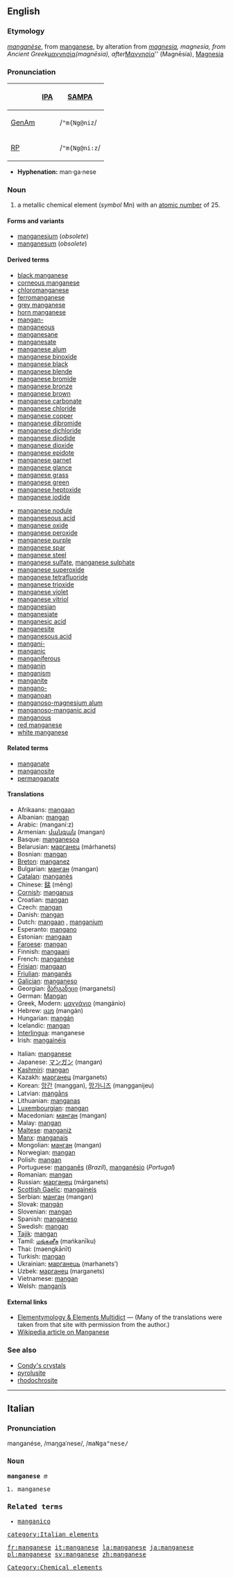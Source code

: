 ==English==
{{elements|Mn|chromium|Cr|iron|Fe}}
===Etymology===
{{F.}} ''[[manganèse]]'', from {{It.}} [[manganese#Italian|manganese]], by alteration from {{L.}} ''[[magnesia#Latin|magnesia]], magnesia, from Ancient Greek ''[[μαγνησία]]'' (magnēsia), after ''[[Μαγνησία]]'' (Magnēsia), [[Magnesia]]

===Pronunciation===
{| border=1 cellpadding=5
! !! [[w:International Phonetic Alphabet|IPA]] !! [[w:SAMPA|SAMPA]]
|-
! [[GenAm]]
| {{IPAchar|/ˈmæŋɡəniz/}} || /<tt>"m{Ng@niz</tt>/
|-
! [[RP]]
| {{IPAchar|/ˈmæŋɡəniːz/}} || /<tt>"m{Ng@ni:z</tt>/
|}

*'''Hyphenation:''' man·ga·nese

=== Noun ===
{{en-noun-unc}}
{{wikipedia}}

# a metallic chemical element (''symbol'' Mn) with an [[atomic number]] of 25.

====Forms and variants====
*[[manganesium]] (''obsolete'')
*[[manganesum]] (''obsolete'')

====Derived terms====
{{top2}}
*[[black manganese]]
*[[corneous manganese]]
*[[chloromanganese]]
*[[ferromanganese]]
*[[grey manganese]]
*[[horn manganese]]
*[[mangan-]]
*[[manganeous]]
*[[manganesane]]
*[[manganesate]]
*[[manganese alum]]
*[[manganese binoxide]]
*[[manganese black]]
*[[manganese blende]]
*[[manganese bromide]]
*[[manganese bronze]]
*[[manganese brown]]
*[[manganese carbonate]]
*[[manganese chloride]]
*[[manganese copper]]
*[[manganese dibromide]]
*[[manganese dichloride]]
*[[manganese diiodide]]
*[[manganese dioxide]]
*[[manganese epidote]]
*[[manganese garnet]]
*[[manganese glance]]
*[[manganese grass]]
*[[manganese green]]
*[[manganese heptoxide]]
*[[manganese iodide]]
{{mid2}}
*[[manganese nodule]]
*[[manganeseous acid]]
*[[manganese oxide]]
*[[manganese peroxide]]
*[[manganese purple]]
*[[manganese spar]]
*[[manganese steel]]
*[[manganese sulfate]], [[manganese sulphate]]
*[[manganese superoxide]]
*[[manganese tetrafluoride]]
*[[manganese trioxide]]
*[[manganese violet]]
*[[manganese vitriol]]
*[[manganesian]]
*[[manganesiate]]
*[[manganesic acid]]
*[[manganesite]]
*[[manganesous acid]]
*[[mangani-]]
*[[manganic]]
*[[manganiferous]]
*[[manganin]]
*[[manganism]]
*[[manganite]]
*[[mangano-]]
*[[manganoan]]
*[[manganoso-magnesium alum]]
*[[manganoso-manganic acid]]
*[[manganous]]
*[[red manganese]]
*[[white manganese]]
{{bottom}}

====Related terms====
*[[manganate]]
*[[manganosite]]
*[[permanganate]]

==== Translations ====
{{top}}
*Afrikaans: [[mangaan]]
*Albanian: [[mangan]]
*Arabic: {{ARchar|[[منجنيز]]}} (manganí:z) {{m}}
*Armenian: [[մանգան]] (mangan)
*Basque: [[manganesoa]]
*Belarusian: [[марганец]] (márhanets) {{m}}
*Bosnian: [[mangan]]
*[[Breton]]: [[manganez]] {{m}}
*Bulgarian: [[манган]] (mangan) {{m}}
*[[Catalan]]: [[manganès]]
*Chinese: [[錳]] (měng)
*[[Cornish]]: [[manganus]]
*Croatian: [[mangan]]
*Czech: [[mangan]]
*Danish: [[mangan]]
*Dutch: [[mangaan]] {{n}}, [[manganium]] {{n}}
*Esperanto: [[mangano]]
*Estonian: [[mangaan]]
*[[Faroese]]: [[mangan]]
*Finnish: [[mangaani]]
*French: [[manganèse]] {{m}}
*[[Frisian]]: [[mangaan]]
*[[Friulian]]: [[manganês]]
*[[Galician]]: [[manganeso]]
*Georgian: [[მარგანეცი]] (marganetsi)
*German: [[Mangan]] {{n}}
*Greek, Modern: [[μαγγάνιο]] (mangánio) {{n}}
*Hebrew: [[מנגן]] (mangán)
*Hungarian: [[mangán]]
*Icelandic: [[mangan]]
*[[Interlingua]]: manganese
*Irish: [[mangainéis]]
{{mid}}
*Italian: [[manganese#Italian|manganese]]
*Japanese: [[マンガン]] (mangan)
*[[Kashmiri]]: [[mangan]]
*Kazakh: [[марганец]] (marganets)
*Korean: [[망간]] (manggan), [[망가니즈]] (mangganijeu)
*Latvian: [[mangāns]]
*Lithuanian: [[manganas]]
*[[Luxembourgian]]: [[mangan]]
*Macedonian: [[манган]] (mangan) {{m}}
*Malay: [[mangan]]
*[[Maltese]]: [[manganiż]]
*[[Manx]]: [[manganais]]
*Mongolian: [[манган]] (mangan)
*Norwegian: [[mangan]]
*Polish: [[mangan]] {{m}}
*Portuguese: [[manganês]] {{m}} (''Brazil''), [[manganésio]] (''Portugal'')
*Romanian: [[mangan]] {{n}}
*Russian: [[марганец]] (márganets) {{m}}
*[[Scottish Gaelic]]: [[mangaineis]]
*Serbian: [[манган]] (mangan) {{m}}
*Slovak: [[mangán]]
*Slovenian: [[mangan]]
*Spanish: [[manganeso]] {{m}}
*Swedish: [[mangan]]
*[[Tajik]]: [[mangan]]
*Tamil: [[மங்கனீசு]] (mańkanīku)
*Thai: {{THchar|[[แมงกานีส]]}} (maengkānīt)
*Turkish: [[mangan]]
*Ukrainian: [[марганець]] (marhanets’) {{m}}
*Uzbek: [[марганец]] (marganets)
*Vietnamese: [[mangan]]
*Welsh: [[manganîs]]
{{bottom}}

====External links====
*[http://elements.vanderkrogt.net/elem/mn.html Elementymology & Elements Multidict] — (Many of the translations were taken from that site with permission from the author.)
*[[w:Manganese|Wikipedia article on Manganese]]

[[Category:Chemical elements]]

===See also===
*[[Condy's crystals]]
*[[pyrolusite]]
*[[rhodochrosite]]

----
==Italian==
===Pronunciation===
<!--should the s's be z's?-->
manganése, /maŋgaˈnese/, /<tt>maNga"nese/

===Noun===
'''manganese''' ''m''

# manganese

===Related terms===
*[[manganico]]

[[category:Italian elements]]

[[fr:manganese]]
[[it:manganese]]
[[la:manganese]]
[[ja:manganese]]
[[pl:manganese]]
[[sv:manganese]]
[[zh:manganese]]